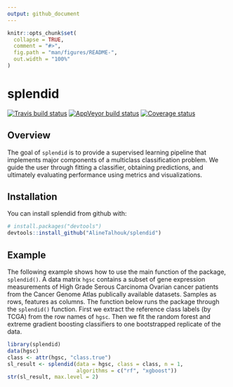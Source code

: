 ```yaml
---
output: github_document
---
```


<!-- README.md is generated from README.Rmd. Please edit that file -->

```r
knitr::opts_chunk$set(
  collapse = TRUE,
  comment = "#>",
  fig.path = "man/figures/README-",
  out.width = "100%"
)
```
# splendid

[![Travis build status](https://travis-ci.org/AlineTalhouk/splendid.svg?branch=master)](https://travis-ci.org/AlineTalhouk/splendid)
[![AppVeyor build status](https://ci.appveyor.com/api/projects/status/github/AlineTalhouk/splendid?branch=master&svg=true)](https://ci.appveyor.com/project/AlineTalhouk/splendid)
[![Coverage status](https://codecov.io/gh/AlineTalhouk/splendid/branch/master/graph/badge.svg)](https://codecov.io/github/AlineTalhouk/splendid?branch=master)


## Overview

The goal of `splendid` is to provide a supervised learning pipeline that implements major components of a multiclass classification problem. We guide the user through fitting a classifier, obtaining predictions, and ultimately evaluating performance using metrics and visualizations.

## Installation

You can install splendid from github with:

```r
# install.packages("devtools")
devtools::install_github("AlineTalhouk/splendid")
```

## Example

The following example shows how to use the main function of the package, `splendid()`. A data matrix `hgsc` contains a subset of gene expression measurements of High Grade Serous Carcinoma Ovarian cancer patients from the Cancer Genome Atlas publically available datasets. Samples as rows, features as columns. The function below runs the package through the `splendid()` function. First we extract the reference class labels
(by TCGA) from the row names of `hgsc`. Then we fit the random forest and extreme gradient boosting classifiers to one bootstrapped replicate of the data.

```r
library(splendid)
data(hgsc)
class <- attr(hgsc, "class.true")
sl_result <- splendid(data = hgsc, class = class, n = 1,
                      algorithms = c("rf", "xgboost"))
str(sl_result, max.level = 2)
```
